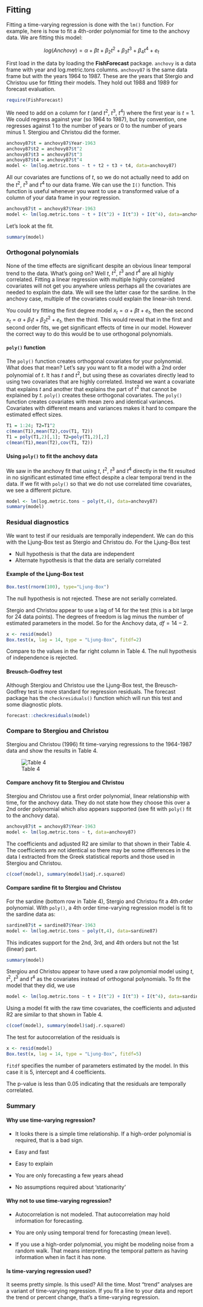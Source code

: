 ## Fitting

Fitting a time-varying regression is done with the `lm()` function.  For example, here is how to fit a 4th-order polynomial for time to the anchovy data.  We are fitting this model:

$$log(Anchovy) = \alpha + \beta t + \beta_2 t^2 + \beta_3 t^3 + \beta_4 t^4 + e_t$$

First load in the data by loading the **FishForecast** package.  `anchovy` is a data frame with year and log.metric.tons columns. `anchovy87` is the same data frame but with the years 1964 to 1987. These are the years that Stergio and Christou use for fitting their models.  They hold out 1988 and 1989 for forecast evaluation.

```r
require(FishForecast)
```

We need to add on a column for $t$ (and $t^2$, $t^3$, $t^4$) where the first year is $t=1$.  We could regress against year (so 1964 to 1987), but by convention, one regresses against 1 to the number of years or 0 to the number of years minus 1.  Stergiou and Christou did the former.

```r
anchovy87$t = anchovy87$Year-1963
anchovy87$t2 = anchovy87$t^2
anchovy87$t3 = anchovy87$t^3
anchovy87$t4 = anchovy87$t^4
model <- lm(log.metric.tons ~ t + t2 + t3 + t4, data=anchovy87)
```

All our covariates are functions of $t$, so we do not actually need to add on the $t^2$, $t^3$ and $t^4$ to our data frame.  We can use the `I()` function.  This function is useful whenever you want to use a transformed value of a column of your data frame in your regression.

```r
anchovy87$t = anchovy87$Year-1963
model <- lm(log.metric.tons ~ t + I(t^2) + I(t^3) + I(t^4), data=anchovy87)
```

Let's look at the fit.

```r
summary(model)
```


### Orthogonal polynomials

None of the time effects are significant despite an obvious linear temporal trend to the data.  What's going on?  Well $t$, $t^2$, $t^3$ and $t^4$ are all highly correlated.  Fitting a linear regression with multiple highly correlated covariates will not get you anywhere unless perhaps all the covariates are needed to explain the data.  We will see the latter case for the sardine. In the anchovy case, multiple of the covariates could explain the linear-ish trend.

You could try fitting the first degree model $x_t = \alpha + \beta t + e_t$, then the second $x_t = \alpha + \beta_1 t + \beta_2 t^2 + e_t$, then the third.  This would reveal that in the first and second order fits, we get significant effects of time in our model.  However the correct way to do this would be to use orthogonal polynomials.

#### `poly()` function {-}

The `poly()` function creates orthogonal covariates for your polynomial.  What does that mean? Let's say you want to fit a model with a 2nd order polynomial of $t$.  It has $t$ and $t^2$, but using these as covariates directly lead to using two covariates that are highly correlated.  Instead we want a covariate that explains $t$ and another that explains the part of $t^2$ that cannot be explained by $t$.  `poly()` creates these orthogonal covariates.  The `poly()` function creates covariates with mean zero and identical variances.  Covariates with different means and variances makes it hard to compare the estimated effect sizes.  

```r
T1 = 1:24; T2=T1^2
c(mean(T1),mean(T2),cov(T1, T2))
T1 = poly(T1,2)[,1]; T2=poly(T1,2)[,2]
c(mean(T1),mean(T2),cov(T1, T2))
```

#### Using `poly()` to fit the anchovy data {-}

We saw in the anchovy fit that using $t$, $t^2$, $t^3$ and $t^4$ directly in the fit resulted in no significant estimated time effect despite a clear temporal trend in the data.  If we fit with `poly()` so that we do not use correlated time covariates, we see a different picture.

```r
model <- lm(log.metric.tons ~ poly(t,4), data=anchovy87)
summary(model)
```

### Residual diagnostics

We want to test if our residuals are temporally independent.  We can do this with the Ljung-Box test as Stergio and Christou do.  For the Ljung-Box test

* Null hypothesis is that the data are independent
* Alternate hypothesis is that the data are serially correlated

#### Example of the Ljung-Box test {-}

```r
Box.test(rnorm(100), type="Ljung-Box")
```

The null hypothesis is not rejected.  These are not serially correlated.


Stergio and Christou appear to use a lag of 14 for the test (this is a bit large for 24 data points).  The degrees of freedom is lag minus the number of estimated parameters in the model.  So for the Anchovy data, $df = 14 - 2$.

```r
x <- resid(model)
Box.test(x, lag = 14, type = "Ljung-Box", fitdf=2)
```

Compare to the values in the far right column in Table 4.  The null hypothesis of independence is rejected.

#### Breusch-Godfrey test {-}

Although Stergiou and Christou use the Ljung-Box test, the Breusch-Godfrey test is more standard for regression residuals.  The forecast package has the `checkresiduals()` function which will run this test and some diagnostic plots.

```r
forecast::checkresiduals(model)
```

### Compare to Stergiou and Christou

Stergiou and Christou (1996) fit time-varying regressions to the 1964-1987 data and show the results in Table 4.

![Table 4](./figs/SC1995Table4.png)

#### Compare anchovy fit to Stergiou and Christou {-}

Stergiou and Christou use a first order polynomial, linear relationship with time, for the anchovy data.  They do not state how they choose this over a 2nd order polynomial which also appears supported (see fit with `poly()` fit to the anchovy data).

```r
anchovy87$t = anchovy87$Year-1963
model <- lm(log.metric.tons ~ t, data=anchovy87)
```

The coefficients and adjusted R2 are similar to that shown in their Table 4.  The coefficients are not identical so there may be some differences in the data I extracted from the Greek statistical reports and those used in Stergiou and Christou.

```r
c(coef(model), summary(model)$adj.r.squared)
```

#### Compare sardine fit to Stergiou and Christou {-}

For the sardine (bottom row in Table 4), Stergio and Christou fit a 4th order polynomial.  With `poly()`, a 4th order time-varying regression model is fit to the sardine data as:

```r
sardine87$t = sardine87$Year-1963
model <- lm(log.metric.tons ~ poly(t,4), data=sardine87)
```

This indicates support for the 2nd, 3rd, and 4th orders but not the 1st (linear) part.


```r
summary(model)
```

Stergiou and Christou appear to have used a raw polynomial model using $t$, $t^2$, $t^3$ and $t^4$ as the covariates instead of orthogonal polynomials.  To fit the model that they did, we use

```r
model <- lm(log.metric.tons ~ t + I(t^2) + I(t^3) + I(t^4), data=sardine87)
```

Using a model fit with the raw time covariates, the coefficients and adjusted R2 are similar to that shown in Table 4.

```r
c(coef(model), summary(model)$adj.r.squared)
```

The test for autocorrelation of the residuals is 

```r
x <- resid(model)
Box.test(x, lag = 14, type = "Ljung-Box", fitdf=5)
```

`fitdf` specifies the number of parameters estimated by the model.  In this case it is 5, intercept and 4 coefficients.

The p-value is less than 0.05 indicating that the residuals are temporally correlated.

### Summary

#### Why use time-varying regression? {-}

* It looks there is a simple time relationship.  If a high-order polynomial is required, that is a bad sign.

* Easy and fast

* Easy to explain

* You are only forecasting a few years ahead

* No assumptions required about 'stationarity'

#### Why not to use time-varying regression? {-}

* Autocorrelation is not modeled.  That autocorrelation may hold information for forecasting.

* You are only using temporal trend for forecasting (mean level).

* If you use a high-order polynomial, you might be modeling noise from a random walk.  That means interpreting the temporal pattern as having information when in fact it has none.

#### Is time-varying regression used? {-}

It seems pretty simple.  Is this used?  All the time.  Most "trend" analyses are a variant of time-varying regression.  If you fit a line to your data and report the trend or percent change, that's a time-varying regression.

